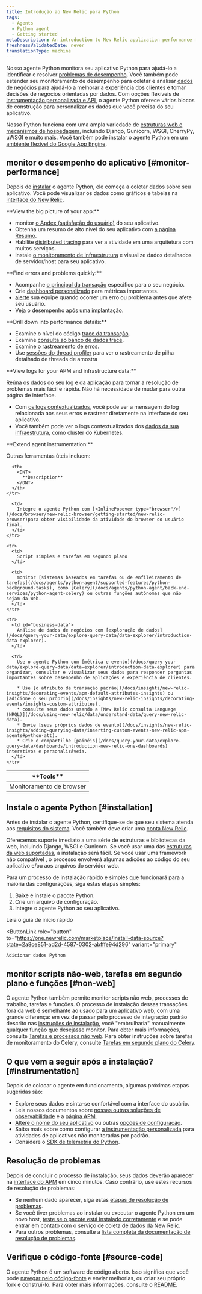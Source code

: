 ```yaml
---
title: Introdução ao New Relic para Python
tags:
  - Agents
  - Python agent
  - Getting started
metaDescription: An introduction to New Relic application performance monitoring (APM) for Python applications.
freshnessValidatedDate: never
translationType: machine
---
```


Nosso agente Python monitora seu aplicativo Python para ajudá-lo a identificar e resolver [problemas de desempenho](#monitor-performance). Você também pode estender seu monitoramento de desempenho para coletar e analisar [dados de negócios](#business-data) para ajudá-lo a melhorar a experiência dos clientes e tomar decisões de negócios orientadas por dados. Com opções flexíveis de [instrumentação personalizada e API](/docs/agents/python-agent/custom-instrumentation/python-custom-instrumentation), o agente Python oferece vários blocos de construção para personalizar os dados que você precisa do seu aplicativo.

Nosso Python funciona com uma ampla variedade de [estruturas web e mecanismos de hospedagem](/docs/agents/python-agent/getting-started/instrumented-python-packages), incluindo Django, Gunicorn, WSGI, CherryPy, uWSGI e muito mais. Você também pode instalar o agente Python em um [ambiente flexível do Google App Engine](/docs/agents/python-agent/hosting-services/install-new-relic-python-agent-gae-flexible-environment).

## monitor o desempenho do aplicativo [#monitor-performance]

Depois de [instalar](#installation) o agente Python, ele começa a coletar dados sobre seu aplicativo. Você pode visualizar os dados como gráficos e tabelas na [interface do New Relic](/docs/new-relic-one/use-new-relic-one/get-started/introduction-new-relic-one).

<DNT>
  **View the big picture of your app:**
</DNT>

* monitor [o Apdex (satisfação do usuário)](/docs/apm/new-relic-apm/apdex/apdex-measuring-user-satisfaction) do seu aplicativo.
* Obtenha um resumo de alto nível do seu aplicativo com [a página Resumo](/docs/apm/applications-menu/monitoring/apm-overview-page).
* Habilite [distributed tracing](/docs/apm/distributed-tracing/getting-started/introduction-distributed-tracing) para ver a atividade em uma arquitetura com muitos serviços.
* Instale [o monitoramento de infraestrutura](/docs/infrastructure/new-relic-infrastructure/getting-started/introduction-new-relic-infrastructure) e visualize dados detalhados de servidor/host para seu aplicativo.

<DNT>
  **Find errors and problems quickly:**
</DNT>

* Acompanhe [o principal da transação](/docs/apm/transactions/key-transactions/key-transactions-tracking-important-transactions-or-events) específico para o seu negócio.
* Crie [dashboard personalizado](/docs/dashboards/new-relic-dashboards/custom-dashboards/custom-dashboards) para métricas importantes.
* [alerte](/docs/alerts/alert-policies/understanding-alert-policies/alerting-new-relic) sua equipe quando ocorrer um erro ou problema antes que afete seu usuário.
* Veja o desempenho [após uma implantação](/docs/apm/applications-menu/events/deployments-page).

<DNT>
  **Drill down into performance details:**
</DNT>

* Examine o nível do código [trace da transação](/docs/apm/transactions/transaction-traces/transaction-traces).
* Examine [consulta ao banco de dados trace](/apm/transactions/transaction-traces/troubleshoot-sql-statements).
* Examine [o rastreamento de erros](/docs/apm/applications-menu/events/view-apm-error-analytics).
* Use [sessões do thread profiler](/docs/apm/applications-menu/events/thread-profiler-tool) para ver o rastreamento de pilha detalhado de threads de amostra

<DNT>
  **View logs for your APM and infrastructure data:**
</DNT>

Reúna os dados do seu log e da aplicação para tornar a resolução de problemas mais fácil e rápida. Não há necessidade de mudar para outra página de interface.

* Com [os logs contextualizados](/docs/logs/logs-context/configure-logs-context-python/), você pode ver a mensagem do log relacionada aos seus erros e rastrear diretamente na interface do seu aplicativo.
* Você também pode ver o logs contextualizados dos [dados da sua infraestrutura](/docs/logs/forward-logs/forward-your-logs-using-infrastructure-agent/), como cluster do Kubernetes.

<DNT>
  **Extend agent instrumentation:**
</DNT>

Outras ferramentas úteis incluem:

<table>
  <thead>
    <tr>
      <th style={{ width: "200px" }}>
        <DNT>
          **Tools**
        </DNT>
      </th>

      <th>
        <DNT>
          **Description**
        </DNT>
      </th>
    </tr>
  </thead>

  <tbody>
    <tr>
      <td>
        Monitoramento de browser
      </td>

      <td>
        Integre o agente Python com [<InlinePopover type="browser"/>](/docs/browser/new-relic-browser/getting-started/new-relic-browser)para obter visibilidade da atividade do browser do usuário final.
      </td>
    </tr>

    <tr>
      <td>
        Script simples e tarefas em segundo plano
      </td>

      <td>
        monitor [sistemas baseados em tarefas ou de enfileiramento de tarefas](/docs/agents/python-agent/supported-features/python-background-tasks), como [Celery](/docs/agents/python-agent/back-end-services/python-agent-celery) ou outras funções autônomas que não sejam da Web.
      </td>
    </tr>

    <tr>
      <td id="business-data">
        Análise de dados de negócios com [exploração de dados](/docs/query-your-data/explore-query-data/data-explorer/introduction-data-explorer).
      </td>

      <td>
        Use o agente Python com [métrica e evento](/docs/query-your-data/explore-query-data/data-explorer/introduction-data-explorer) para organizar, consultar e visualizar seus dados para responder perguntas importantes sobre desempenho de aplicações e experiência de clientes.

        * Use [o atributo de transação padrão](/docs/insights/new-relic-insights/decorating-events/apm-default-attributes-insights) ou [adicione o seu próprio](/docs/insights/new-relic-insights/decorating-events/insights-custom-attributes).
        * consulte seus dados usando a [New Relic consulta Language (NRQL)](/docs/using-new-relic/data/understand-data/query-new-relic-data).
        * Envie [seus próprios dados de evento](/docs/insights/new-relic-insights/adding-querying-data/inserting-custom-events-new-relic-apm-agents#python-att).
        * Crie e compartilhe [painéis](/docs/query-your-data/explore-query-data/dashboards/introduction-new-relic-one-dashboards) interativos e personalizáveis.
      </td>
    </tr>
  </tbody>
</table>

## Instale o agente Python [#installation]

Antes de instalar o agente Python, certifique-se de que seu sistema atenda aos [requisitos do sistema](/docs/agents/python-agent/getting-started/compatibility-requirements-python-agent). Você também deve criar uma [conta New Relic](https://newrelic.com/signup).

Oferecemos suporte imediato a uma série de estruturas e bibliotecas da web, incluindo Django, WSGI e Gunicorn. Se você usar uma das [estruturas da web suportadas](/docs/agents/python-agent/getting-started/instrumented-python-packages), a instalação será fácil. Se você usar uma framework não compatível , o processo envolverá algumas adições ao código do seu aplicativo e/ou aos arquivos do servidor web.

Para um processo de instalação rápido e simples que funcionará para a maioria das configurações, siga estas etapas simples:

1. Baixe e instale o pacote Python.
2. Crie um arquivo de configuração.
3. Integre o agente Python ao seu aplicativo.

<ButtonGroup>
  <ButtonLink
    role="button"
    to="/docs/agents/python-agent/getting-started/python-agent-quick-start"
    variant="normal"
  >
    Leia o guia de início rápido
  </ButtonLink>

  <ButtonLink
    role="button"
    to="https://one.newrelic.com/marketplace/install-data-source?state=2a8ce851-ad2d-4587-0302-abfffe94d296"
    variant="primary"
  >
    Adicionar dados Python
  </ButtonLink>
</ButtonGroup>

## monitor scripts não-web, tarefas em segundo plano e funções [#non-web]

O agente Python também permite monitor scripts não web, processos de trabalho, tarefas e funções. O processo de instalação dessas transações fora da web é semelhante ao usado para um aplicativo web, com uma grande diferença: em vez de passar pelo processo de integração padrão descrito nas [instruções de instalação](/docs/agents/python-agent/getting-started/python-agent-quick-start), você "embrulharia" manualmente qualquer função que desejasse monitor. Para obter mais informações, consulte [Tarefas e processos não web](/docs/agents/python-agent/supported-features/python-background-tasks). Para obter instruções sobre tarefas de monitoramento do Celery, consulte [Tarefas em segundo plano do Celery](/docs/agents/python-agent/back-end-services/python-agent-celery).

## O que vem a seguir após a instalação? [#instrumentation]

Depois de colocar o agente em funcionamento, algumas próximas etapas sugeridas são:

* Explore seus dados e sinta-se confortável com a interface do usuário.
* Leia nossos documentos sobre [nossas outras soluções de observabilidade](/docs/full-stack-observability/monitor-everything/get-started-new-relic-monitoring-tools/get-started-full-stack-observability) e a [página APM](/docs/apm).
* [Altere o nome do seu aplicativo](/docs/agents/manage-apm-agents/app-naming/rename-your-application) ou outras [opções de configuração](/docs/agents/python-agent/installation-configuration/python-agent-configuration).
* Saiba mais sobre como configurar [a instrumentação personalizada](/docs/agents/python-agent/custom-instrumentation/python-custom-instrumentation) para atividades de aplicativos não monitoradas por padrão.
* Considere o [SDK de telemetria do Python](/docs/data-ingest-apis/get-data-new-relic/new-relic-sdks/telemetry-sdks-send-custom-telemetry-data-new-relic).

## Resolução de problemas

Depois de concluir o processo de instalação, seus dados deverão aparecer na [interface do APM](/docs/apm/applications-menu/monitoring/apm-overview-page) em cinco minutos. Caso contrário, use estes recursos de resolução de problemas:

* Se nenhum dado aparecer, siga estas [etapas de resolução de problemas](/docs/agents/python-agent/troubleshooting/no-data-appears-python).
* Se você tiver problemas ao instalar ou executar o agente Python em um novo host, [teste se o pacote está instalado corretamente](/docs/agents/python-agent/installation-configuration/testing-python-agent) e se pode entrar em contato com o serviço de coleta de dados da New Relic.
* Para outros problemas, consulte a [lista completa da documentação de resolução de problemas](/docs/agents/python-agent/troubleshooting/).

## Verifique o código-fonte [#source-code]

O agente Python é um software de código aberto. Isso significa que você pode [navegar pelo código-fonte](https://github.com/newrelic/newrelic-python-agent) e enviar melhorias, ou criar seu próprio fork e construí-lo. Para obter mais informações, consulte o [README](https://github.com/newrelic/newrelic-python-agent/blob/main/README.rst).